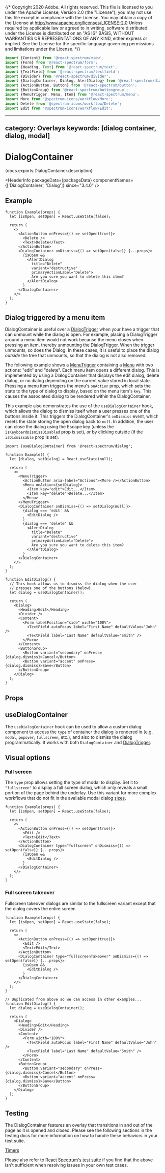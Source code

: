 {/* Copyright 2020 Adobe. All rights reserved.
This file is licensed to you under the Apache License, Version 2.0 (the "License");
you may not use this file except in compliance with the License. You may obtain a copy
of the License at http://www.apache.org/licenses/LICENSE-2.0
Unless required by applicable law or agreed to in writing, software distributed under
the License is distributed on an "AS IS" BASIS, WITHOUT WARRANTIES OR REPRESENTATIONS
OF ANY KIND, either express or implied. See the License for the specific language
governing permissions and limitations under the License. */}



```jsx import
import {Content} from '@react-spectrum/view';
import {Form} from '@react-spectrum/form';
import {Heading, Text} from '@react-spectrum/text';
import {TextField} from '@react-spectrum/textfield';
import {Divider} from '@react-spectrum/divider';
import {DialogContainer, Dialog, AlertDialog} from '@react-spectrum/dialog';
import {ActionButton, Button} from '@react-spectrum/button';
import {ButtonGroup} from '@react-spectrum/buttongroup';
import {MenuTrigger, Menu, Item} from '@react-spectrum/menu';
import More from '@spectrum-icons/workflow/More';
import Delete from '@spectrum-icons/workflow/Delete';
import Edit from '@spectrum-icons/workflow/Edit';
```

---
category: Overlays
keywords: [dialog container, dialog, modal]
---

# DialogContainer

<PageDescription>{docs.exports.DialogContainer.description}</PageDescription>

<HeaderInfo
  packageData={packageData}
  componentNames={['DialogContainer', 'Dialog']}
  since="3.4.0" />

## Example

```tsx example
function Example(props) {
  let [isOpen, setOpen] = React.useState(false);

  return (
    <>
      <ActionButton onPress={() => setOpen(true)}>
        <Delete />
        <Text>Delete</Text>
      </ActionButton>
      <DialogContainer onDismiss={() => setOpen(false)} {...props}>
        {isOpen &&
          <AlertDialog
            title="Delete"
            variant="destructive"
            primaryActionLabel="Delete">
            Are you sure you want to delete this item?
          </AlertDialog>
        }
      </DialogContainer>
    </>
  );
}
```

## Dialog triggered by a menu item

DialogContainer is useful over a [DialogTrigger](DialogTrigger.html) when your have a trigger that can unmount while the dialog is
open. For example, placing a DialogTrigger around a menu item would not work because the menu closes when pressing an item, thereby
unmounting the DialogTrigger. When the trigger unmounts, so does the Dialog. In these cases, it is useful to place the dialog *outside*
the tree that unmounts, so that the dialog is not also removed.

The following example shows a [MenuTrigger](MenuTrigger.html) containing a [Menu](Menu.html) with two actions: "edit" and "delete".
Each menu item opens a different dialog. This is implemented by using a DialogContainer that displays the edit dialog,
delete dialog, or no dialog depending on the current value stored in local state. Pressing a menu item triggers the menu's
`onAction` prop, which sets the state to the type of dialog to display, based on the menu item's `key`. This causes the associated
dialog to be rendered within the DialogContainer.

This example also demonstrates the use of the `useDialogContainer` hook, which allows the dialog to dismiss itself when a user
presses one of the buttons inside it. This triggers the DialogContainer's `onDismiss` event, which resets the state storing the
open dialog back to `null`. In addition, the user can close the dialog using the <Keyboard>Escape</Keyboard> key (unless the
`isKeyboardDismissDisabled` prop is set), or by clicking outside (if the `isDismissable` prop is set).

```tsx example
import {useDialogContainer} from '@react-spectrum/dialog';

function Example() {
  let [dialog, setDialog] = React.useState(null);

  return (
    <>
      <MenuTrigger>
        <ActionButton aria-label="Actions"><More /></ActionButton>
        <Menu onAction={setDialog}>
          <Item key="edit">Edit...</Item>
          <Item key="delete">Delete...</Item>
        </Menu>
      </MenuTrigger>
      <DialogContainer onDismiss={() => setDialog(null)}>
        {dialog === 'edit' &&
          <EditDialog />
        }
        {dialog === 'delete' &&
          <AlertDialog
            title="Delete"
            variant="destructive"
            primaryActionLabel="Delete">
            Are you sure you want to delete this item?
          </AlertDialog>
        }
      </DialogContainer>
    </>
  );
}

function EditDialog() {
  // This hook allows us to dismiss the dialog when the user
  // presses one of the buttons (below).
  let dialog = useDialogContainer();

  return (
    <Dialog>
      <Heading>Edit</Heading>
      <Divider />
      <Content>
        <Form labelPosition="side" width="100%">
          <TextField autoFocus label="First Name" defaultValue="John" />
          <TextField label="Last Name" defaultValue="Smith" />
        </Form>
      </Content>
      <ButtonGroup>
        <Button variant="secondary" onPress={dialog.dismiss}>Cancel</Button>
        <Button variant="accent" onPress={dialog.dismiss}>Save</Button>
      </ButtonGroup>
    </Dialog>
  );
}
```

## Props

<PropTable component={docs.exports.DialogContainer} links={docs.links} />

## useDialogContainer

The `useDialogContainer` hook can be used to allow a custom dialog component to access the `type` of container
the dialog is rendered in (e.g. `modal`, `popover`, `fullscreen`, etc.), and also to dismiss the dialog
programmatically. It works with both `DialogContainer` and [DialogTrigger](DialogTrigger.html).

<FunctionAPI function={docs.exports.useDialogContainer} links={docs.links} />

## Visual options

### Full screen

The `type` prop allows setting the type of modal to display. Set it to `"fullscreen"` to display a full screen dialog, which
only reveals a small portion of the page behind the underlay. Use this variant for more complex workflows that do not fit in
the available modal dialog [sizes](Dialog.html#size).

```tsx example
function Example(props) {
  let [isOpen, setOpen] = React.useState(false);

  return (
    <>
      <ActionButton onPress={() => setOpen(true)}>
        <Edit />
        <Text>Edit</Text>
      </ActionButton>
      <DialogContainer type="fullscreen" onDismiss={() => setOpen(false)} {...props}>
        {isOpen &&
          <EditDialog />
        }
      </DialogContainer>
    </>
  );
}
```

### Full screen takeover

Fullscreen takeover dialogs are similar to the fullscreen variant except that the dialog covers the entire screen.

```tsx example
function Example(props) {
  let [isOpen, setOpen] = React.useState(false);

  return (
    <>
      <ActionButton onPress={() => setOpen(true)}>
        <Edit />
        <Text>Edit</Text>
      </ActionButton>
      <DialogContainer type="fullscreenTakeover" onDismiss={() => setOpen(false)} {...props}>
        {isOpen &&
          <EditDialog />
        }
      </DialogContainer>
    </>
  );
}
```

```tsx import
// Duplicated from above so we can access in other examples...
function EditDialog() {
  let dialog = useDialogContainer();

  return (
    <Dialog>
      <Heading>Edit</Heading>
      <Divider />
      <Content>
        <Form width="100%">
          <TextField autoFocus label="First Name" defaultValue="John" />
          <TextField label="Last Name" defaultValue="Smith" />
        </Form>
      </Content>
      <ButtonGroup>
        <Button variant="secondary" onPress={dialog.dismiss}>Cancel</Button>
        <Button variant="accent" onPress={dialog.dismiss}>Save</Button>
      </ButtonGroup>
    </Dialog>
  );
}
```

## Testing

The DialogContainer features an overlay that transitions in and out of the page as it is opened and closed.
Please see the following sections in the testing docs for more information on how to handle these behaviors in your test suite.

[Timers](./testing.html#timers)

Please also refer to [React Spectrum's test suite](https://github.com/adobe/react-spectrum/blob/main/packages/%40react-spectrum/dialog/test/DialogContainer.test.js) if you find that the above
isn't sufficient when resolving issues in your own test cases.
